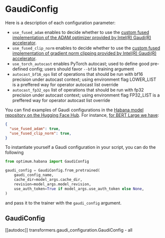 <!---
Copyright 2022 The HuggingFace Team. All rights reserved.

Licensed under the Apache License, Version 2.0 (the "License");
you may not use this file except in compliance with the License.
You may obtain a copy of the License at

    http://www.apache.org/licenses/LICENSE-2.0

Unless required by applicable law or agreed to in writing, software
distributed under the License is distributed on an "AS IS" BASIS,
WITHOUT WARRANTIES OR CONDITIONS OF ANY KIND, either express or implied.
See the License for the specific language governing permissions and
limitations under the License.
-->

# GaudiConfig

Here is a description of each configuration parameter:
- `use_fused_adam` enables to decide whether to use the [custom fused implementation of the ADAM optimizer provided by Intel(R) Gaudi(R) accelerator](https://docs.habana.ai/en/latest/PyTorch/Model_Optimization_PyTorch/Custom_Ops_PyTorch.html#custom-optimizers).
- `use_fused_clip_norm` enables to decide whether to use the [custom fused implementation of gradient norm clipping provided by Intel(R) Gaudi(R) accelerator](https://docs.habana.ai/en/latest/PyTorch/Model_Optimization_PyTorch/Custom_Ops_PyTorch.html#other-custom-ops).
- `use_torch_autocast` enables PyTorch autocast; used to define good pre-defined config; users should favor `--bf16` training argument
- `autocast_bf16_ops` list of operations that should be run with bf16 precision under autocast context; using environment flag LOWER_LIST is a preffered way for operator autocast list override
- `autocast_fp32_ops` list of operations that should be run with fp32 precision under autocast context; using environment flag FP32_LIST is a preffered way for operator autocast list override


You can find examples of Gaudi configurations in the [Habana model repository on the Hugging Face Hub](https://huggingface.co/habana). For instance, [for BERT Large we have](https://huggingface.co/Habana/bert-large-uncased-whole-word-masking/blob/main/gaudi_config.json):

```JSON
{
  "use_fused_adam": true,
  "use_fused_clip_norm": true,
}
```

To instantiate yourself a Gaudi configuration in your script, you can do the following
```python
from optimum.habana import GaudiConfig

gaudi_config = GaudiConfig.from_pretrained(
    gaudi_config_name,
    cache_dir=model_args.cache_dir,
    revision=model_args.model_revision,
    use_auth_token=True if model_args.use_auth_token else None,
)
```
and pass it to the trainer with the `gaudi_config` argument.


## GaudiConfig

[[autodoc]] transformers.gaudi_configuration.GaudiConfig
    - all
